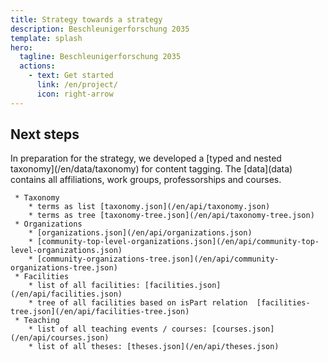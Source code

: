 ```yaml
---
title: Strategy towards a strategy
description: Beschleunigerforschung 2035
template: splash
hero:
  tagline: Beschleunigerforschung 2035
  actions:
    - text: Get started
      link: /en/project/
      icon: right-arrow
---
```




## Next steps

<CardGrid stagger>
  <Card title="View the keywords" icon="seti:db">
    In preparation for the strategy, we developed a [typed and nested
    taxonomy](/en/data/taxonomy) for content tagging.
  </Card>
  <Card title="Browse the data" icon="list-format">
    The [data](data) contains all affiliations, work groups,
    professorships and courses.
  </Card>
  <Card title="DATA API" icon="open-book">

     * Taxonomy
        * terms as list [taxonomy.json](/en/api/taxonomy.json)
        * terms as tree [taxonomy-tree.json](/en/api/taxonomy-tree.json)
     * Organizations
        * [organizations.json](/en/api/organizations.json)
        * [community-top-level-organizations.json](/en/api/community-top-level-organizations.json)
        * [community-organizations-tree.json](/en/api/community-organizations-tree.json)
     * Facilities
        * list of all facilities: [facilities.json](/en/api/facilities.json)
        * tree of all facilities based on isPart relation  [facilities-tree.json](/en/api/facilities-tree.json)
     * Teaching
        * list of all teaching events / courses: [courses.json](/en/api/courses.json)
        * list of all theses: [theses.json](/en/api/theses.json)

  </Card>
</CardGrid>
